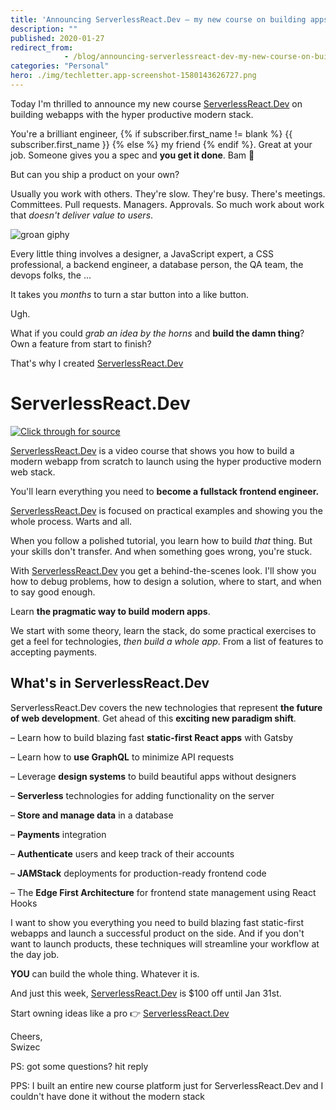 ```yaml
---
title: 'Announcing ServerlessReact.Dev – my new course on building apps from scratch'
description: ""
published: 2020-01-27
redirect_from: 
            - /blog/announcing-serverlessreact-dev-my-new-course-on-building-apps-from-scratch/swizec/9309
categories: "Personal"
hero: ./img/techletter.app-screenshot-1580143626727.png
---
```

Today I&#x27;m thrilled to announce my new course [ServerlessReact.Dev](https://serverlessreact.dev) on building webapps with the hyper productive modern stack.

You&#x27;re a brilliant engineer, {% if subscriber.first_name != blank %} {{ subscriber.first_name }} {% else %} my friend {% endif %}. Great at your job. Someone gives you a spec and **you get it done**. Bam 💪

But can you ship a product on your own?

Usually you work with others. They&#x27;re slow. They&#x27;re busy. There&#x27;s meetings. Committees. Pull requests. Managers. Approvals. So much work about work that _doesn&#x27;t deliver value to users_.

![groan giphy](./img/media-6y038xO1p06He-giphy.gif)

Every little thing involves a designer, a JavaScript expert, a CSS professional, a backend engineer, a database person, the QA team, the devops folks, the ...

It takes you _months_ to turn a star button into a like button.

Ugh.

What if you could _grab an idea by the horns_ and **build the damn thing**? Own a feature from start to finish?

That&#x27;s why I created [ServerlessReact.Dev](https://serverlessreact.dev)

# ServerlessReact.Dev

[![Click through for source](./img/techletter.app-screenshot-1580143626727.png)](https://www.youtube.com/watch?v=L8Sx28i2NZw)

[ServerlessReact.Dev](https://serverlessreact.dev) is a video course that shows you how to build a modern webapp from scratch to launch using the hyper productive modern web stack.

You&#x27;ll learn everything you need to **become a fullstack frontend engineer.**

[ServerlessReact.Dev](https://serverlessreact.dev) is focused on practical examples and showing you the whole process. Warts and all.

When you follow a polished tutorial, you learn how to build _that_ thing. But your skills don&#x27;t transfer. And when something goes wrong, you&#x27;re stuck.

With [ServerlessReact.Dev](https://serverlessreact.dev) you get a behind-the-scenes look. I&#x27;ll show you how to debug problems, how to design a solution, where to start, and when to say good enough.

Learn **the pragmatic way to build modern apps**.

We start with some theory, learn the stack, do some practical exercises to get a feel for technologies, _then build a whole app_. From a list of features to accepting payments.

## What&#x27;s in ServerlessReact.Dev

ServerlessReact.Dev covers the new technologies that represent **the future of web development**. Get ahead of this **exciting new paradigm shift**.

– Learn how to build blazing fast **static-first React apps** with Gatsby

– Learn how to **use GraphQL** to minimize API requests

– Leverage **design systems** to build beautiful apps without designers

– **Serverless** technologies for adding functionality on the server

– **Store and manage data** in a database

– **Payments** integration

– **Authenticate** users and keep track of their accounts

– **JAMStack** deployments for production-ready frontend code

– The **Edge First Architecture** for frontend state management using React Hooks

I want to show you everything you need to build blazing fast static-first webapps and launch a successful product on the side. And if you don&#x27;t want to launch products, these techniques will streamline your workflow at the day job.

**YOU** can build the whole thing. Whatever it is.

And just this week, [ServerlessReact.Dev](https://serverlessreact.dev/) is \$100 off until Jan 31st.

Start owning ideas like a pro 👉 [ServerlessReact.Dev](https://serverlessreact.dev/)

Cheers,  
Swizec

PS: got some questions? hit reply

PPS: I built an entire new course platform just for ServerlessReact.Dev and I couldn&#x27;t have done it without the modern stack
